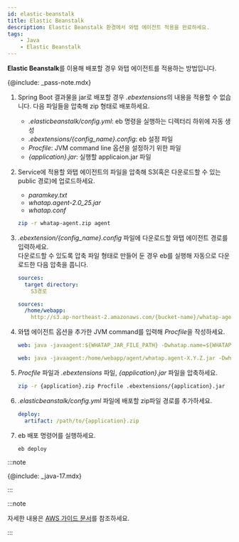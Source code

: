 ```yaml
---
id: elastic-beanstalk
title: Elastic Beanstalk
description: Elastic Beanstalk 환경에서 와탭 에이전트 적용을 완료하세요.
tags:
    - Java
    - Elastic Beanstalk
---
```


**Elastic Beanstalk**를 이용해 배포할 경우 와탭 에이전트를 적용하는 방법입니다. 

{@include: _pass-note.mdx}

1. Spring Boot 결과물을 jar로 배포할 경우 *.ebextensions*의 내용을 적용할 수 없습니다. 다음 파일들을 압축해 zip 형태로 배포하세요.

    * *.elasticbeanstalk/config.yml*: eb 명령을 실행하는 디렉터리 하위에 자동 생성
    * *.ebextensions/{config_name}.config*: eb 설정 파일
    * *Procfile*: JVM command line 옵션을 설정하기 위한 파일
    * *{application}.jar*: 실행할 applicaion.jar 파일

1. Service에 적용할 와탭 에이전트의 파일을 압축해 S3(혹은 다운로드할 수 있는 public 경로)에 업로드하세요.

    * *paramkey.txt*
    * *whatap.agent-2.0_25.jar*
    * *whatap.conf*

    ```bash title='디렉터리 압축하기'
    zip -r whatap-agent.zip agent
    ```

1. *.ebextension/{config_name}.config* 파일에 다운로드할 와탭 에이전트 경로를 입력하세요.  
    다운로드할 수 있도록 압축 파일 형태로 만들어 둔 경우 eb를 실행해 자동으로 다운로드한 다음 압축을 풉니다.

    ```yaml title=ebextension/{config_name}.config
    sources:
      target directory:
        S3경로
    ```

    ```yaml title=예시
    sources:
      /home/webapp:
        http://s3.ap-northeast-2.amazonaws.com/{bucket-name}/whatap-agent.zip
    ```

1. 와탭 에이전트 옵션을 추가한 JVM command를 입력해 *Procfile*을 작성하세요.

    ```yaml title=Procfile
    web: java -javaagent:${WHATAP_JAR_FILE_PATH} -Dwhatap.name=${WHATAP_NAME} -Dwhatap.okind=${WHATAP_OKIND_NAME} -Dwhatap.server.home=${APPLICAION_PATH} -Dwhatap.conf.path=${WHATAP_HOME} -jar ${APPLICAIONT}.jar
    ```

    ```yaml title=예시
    web: java -javaagent:/home/webapp/agent/whatap.agent-X.Y.Z.jar -Dwhatap.name=bootTest -Dwhatap.okind=test -Dwhatap.server.home=/var/app/current -Dwhatap.conf.path=/home/webapp/agent -jar whatap-boot-test.jar
    ```

1. *Procfile* 파일과 *.ebextensions* 파일, *{application}.jar* 파일을 압축하세요.

    ```bash
    zip -r {application}.zip Procfile .ebextensions/{application}.jar
    ```

1. *.elasticbeanstalk/config.yml* 파일에 배포할 zip파일 경로를 추가하세요.

    ```yaml
    deploy:
      artifact: /path/to/{application}.zip
    ```

1. eb 배포 명령어를 실행하세요.

    ```bash
    eb deploy
    ```

:::note

{@include: _java-17.mdx}

:::

:::note

자세한 내용은 [AWS 가이드 문서](https://docs.aws.amazon.com/ko_kr/elasticbeanstalk/latest/dg/Welcome.html)를 참조하세요.

:::